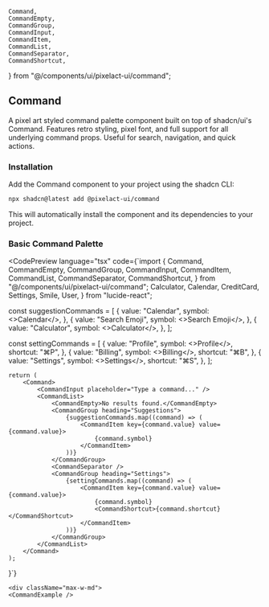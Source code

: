 
	Command,
	CommandEmpty,
	CommandGroup,
	CommandInput,
	CommandItem,
	CommandList,
	CommandSeparator,
	CommandShortcut,
} from "@/components/ui/pixelact-ui/command";

## Command

A pixel art styled command palette component built on top of shadcn/ui's Command. Features retro styling, pixel font, and full support for all underlying command props. Useful for search, navigation, and quick actions.

### Installation

Add the Command component to your project using the shadcn CLI:

```bash
npx shadcn@latest add @pixelact-ui/command
```

This will automatically install the component and its dependencies to your project.

### Basic Command Palette

<CodePreview
	language="tsx"
	code={`import {
	Command,
	CommandEmpty,
	CommandGroup,
	CommandInput,
	CommandItem,
	CommandList,
	CommandSeparator,
	CommandShortcut,
} from "@/components/ui/pixelact-ui/command";
	Calculator,
	Calendar,
	CreditCard,
	Settings,
	Smile,
	User,
} from "lucide-react";

const suggestionCommands = [
	{
		value: "Calendar",
		symbol: <><Calendar /><span>Calendar</span></>,
	},
	{
		value: "Search Emoji",
		symbol: <><Smile /><span>Search Emoji</span></>,
	},
	{
		value: "Calculator",
		symbol: <><Calculator /><span>Calculator</span></>,
	},
];

const settingCommands = [
	{
		value: "Profile",
		symbol: <><User /><span>Profile</span></>,
		shortcut: "⌘P",
	},
	{
		value: "Billing",
		symbol: <><CreditCard /><span>Billing</span></>,
		shortcut: "⌘B",
	},
	{
		value: "Settings",
		symbol: <><Settings /><span>Settings</span></>,
		shortcut: "⌘S",
	},
];

	return (
		<Command>
			<CommandInput placeholder="Type a command..." />
			<CommandList>
				<CommandEmpty>No results found.</CommandEmpty>
				<CommandGroup heading="Suggestions">
					{suggestionCommands.map((command) => (
						<CommandItem key={command.value} value={command.value}>
							{command.symbol}
						</CommandItem>
					))}
				</CommandGroup>
				<CommandSeparator />
				<CommandGroup heading="Settings">
					{settingCommands.map((command) => (
						<CommandItem key={command.value} value={command.value}>
							{command.symbol}
							<CommandShortcut>{command.shortcut}</CommandShortcut>
						</CommandItem>
					))}
				</CommandGroup>
			</CommandList>
		</Command>
	);
}`}
>
    <div className="max-w-md">
	<CommandExample />
</div>
</CodePreview>
